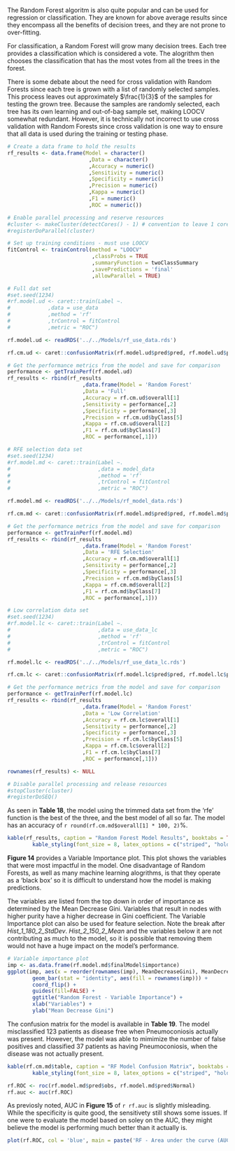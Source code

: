 \subsection{Random Forest Models}

The Random Forest algoritm is also quite popular and can be used for regression or classification. They are known for above average results since they encompass all the benefits of decision trees, and they are not prone to over-fitting. 

For classification, a Random Forest will grow many decision trees. Each tree provides a classification which is considered a vote. The alogrithm then chooses the classification that has the most votes from all the trees in the forest.

There is some debate about the need for cross validation with Random Forests since each tree is grown with a list of randomly selected samples. This process leaves out approximately $\frac{1}{3}$ of the samples for testing the grown tree. Because the samples are randomly selected, each tree has its own learning and out-of-bag sample set, making LOOCV somewhat redundant. However, it is technically not incorrect to use cross validation with Random Forests since cross validation is one way to ensure that all data is used during the training or testing phase.

```r

# Create a data frame to hold the results
rf_results <- data.frame(Model = character()
                          ,Data = character()
                          ,Accuracy = numeric()
                          ,Sensitivity = numeric()
                          ,Specificity = numeric()
                          ,Precision = numeric()
                          ,Kappa = numeric()
                          ,F1 = numeric()
                          ,ROC = numeric())
```

```r

# Enable parallel processing and reserve resources
#cluster <- makeCluster(detectCores() - 1) # convention to leave 1 core for OS
#registerDoParallel(cluster)

# Set up training conditions - must use LOOCV
fitControl <- trainControl(method = "LOOCV"
                           ,classProbs = TRUE 
                           ,summaryFunction = twoClassSummary
                           ,savePredictions = 'final'
                           ,allowParallel = TRUE)

# Full dat set
#set.seed(1234)
#rf.model.ud <- caret::train(Label ~.
#            ,data = use_data
#            ,method = 'rf'
#            ,trControl = fitControl
#            ,metric = "ROC")

rf.model.ud <- readRDS('../../Models/rf_use_data.rds')

rf.cm.ud <- caret::confusionMatrix(rf.model.ud$pred$pred, rf.model.ud$pred$obs)

# Get the performance metrics from the model and save for comparison
performance <- getTrainPerf(rf.model.ud)
rf_results <- rbind(rf_results
                        ,data.frame(Model = 'Random Forest'
                        ,Data = 'Full'
                        ,Accuracy = rf.cm.ud$overall[1]
                        ,Sensitivity = performance[,2]
                        ,Specificity = performance[,3]
                        ,Precision = rf.cm.ud$byClass[5]
                        ,Kappa = rf.cm.ud$overall[2]
                        ,F1 = rf.cm.ud$byClass[7]
                        ,ROC = performance[,1]))

# RFE selection data set
#set.seed(1234)
#rf.model.md <- caret::train(Label ~.
#                            ,data = model_data
#                            ,method = 'rf'
#                            ,trControl = fitControl
#                            ,metric = "ROC")

rf.model.md <- readRDS('../../Models/rf_model_data.rds')

rf.cm.md <- caret::confusionMatrix(rf.model.md$pred$pred, rf.model.md$pred$obs)

# Get the performance metrics from the model and save for comparison
performance <- getTrainPerf(rf.model.md)
rf_results <- rbind(rf_results
                        ,data.frame(Model = 'Random Forest'
                        ,Data = 'RFE Selection'
                        ,Accuracy = rf.cm.md$overall[1]
                        ,Sensitivity = performance[,2]
                        ,Specificity = performance[,3]
                        ,Precision = rf.cm.md$byClass[5]
                        ,Kappa = rf.cm.md$overall[2]
                        ,F1 = rf.cm.md$byClass[7]
                        ,ROC = performance[,1]))

# Low correlation data set
#set.seed(1234)
#rf.model.lc <- caret::train(Label ~.
#                            ,data = use_data_lc
#                            ,method = 'rf'
#                            ,trControl = fitControl
#                            ,metric = "ROC")

rf.model.lc <- readRDS('../../Models/rf_use_data_lc.rds')

rf.cm.lc <- caret::confusionMatrix(rf.model.lc$pred$pred, rf.model.lc$pred$obs)

# Get the performance metrics from the model and save for comparison
performance <- getTrainPerf(rf.model.lc)
rf_results <- rbind(rf_results
                        ,data.frame(Model = 'Random Forest'
                        ,Data = 'Low Correlation'
                        ,Accuracy = rf.cm.lc$overall[1]
                        ,Sensitivity = performance[,2]
                        ,Specificity = performance[,3]
                        ,Precision = rf.cm.lc$byClass[5]
                        ,Kappa = rf.cm.lc$overall[2]
                        ,F1 = rf.cm.lc$byClass[7]
                        ,ROC = performance[,1]))

rownames(rf_results) <- NULL

# Disable parallel processing and release resources
#stopCluster(cluster)
#registerDoSEQ()

```

As seen in __Table 18__, the model using the trimmed data set from the 'rfe' function is the best of the three, and the best model of all so far. The model has an accuracy of `r round(rf.cm.md$overall[1] * 100, 2)`%. 

```r

kable(rf_results, caption = "Random Forest Model Results", booktabs = TRUE) %>% 
        kable_styling(font_size = 8, latex_options = c("striped", "hold_position"))

```

\FloatBarrier

__Figure 14__ provides a Variable Importance plot. This plot shows the variables that were most impactful in the model. One disadvantage of Random Forests, as well as many machine learning alogrithms, is that they operate as a 'black box' so it is difficult to understand how the model is making predictions.

The variables are listed from the top down in order of importance as determined by the Mean Decrease Gini. Variables that result in nodes with higher purity have a higher decrease in Gini coefficient. The Variable Importance plot can also be used for feature selection. Note the break after *Hist_1_180_2_StdDev*. *Hist_2_150_2_Mean* and the variables below it are not contributing as much to the model, so it is possible that removing them would not have a huge impact on the model's performance.

```r

# Variable importance plot
imp <- as.data.frame(rf.model.md$finalModel$importance)
ggplot(imp, aes(x = reorder(rownames(imp), MeanDecreaseGini), MeanDecreaseGini)) +
        geom_bar(stat = "identity", aes(fill = rownames(imp))) + 
        coord_flip() + 
        guides(fill=FALSE) + 
        ggtitle("Random Forest - Variable Importance") +
        xlab("Variables") +
        ylab("Mean Decrease Gini")

```

The confusion matrix for the model is available in __Table 19__. The model misclassified 123 patients as disease free when Pneumoconiosis actually was present. However, the model was able to mimimize the number of false positives and classified 37 patients as having Pneumoconiosis, when the disease was not actually present.

```r

kable(rf.cm.md$table, caption = "RF Model Confusion Matrix", booktabs = TRUE) %>% 
        kable_styling(font_size = 8, latex_options = c("striped", "hold_position"))

rf.ROC <- roc(rf.model.md$pred$obs, rf.model.md$pred$Normal)
rf.auc <- auc(rf.ROC)

```

As previosly noted, AUC in __Figure 15__ of `r rf.auc` is slightly misleading. While the specificity is quite good, the sensitivety still shows some issues. If one were to evaluate the model based on soley on the AUC, they might believe the model is performing much better than it actually is.

```r

plot(rf.ROC, col = 'blue', main = paste('RF - Area under the curve (AUC):', round(auc(rf.ROC),2)))

```